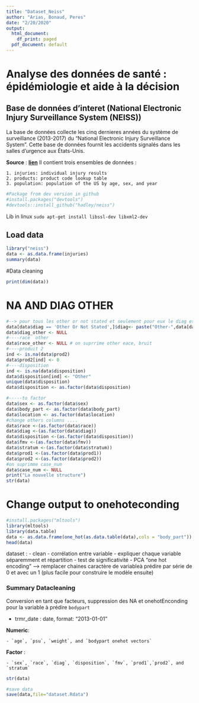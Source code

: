 ```yaml
---
title: "Dataset_Neiss"
author: "Arias, Bonaud, Peres"
date: "2/20/2020"
output:
  html_document:
    df_print: paged
  pdf_document: default
---
```



# Analyse des données de santé : épidémiologie et aide à la décision
## Base de données d'interet (National Electronic Injury Surveillance System (NEISS))

La base de données collecte les cinq dernieres années du système de surveillance (2013-2017) du "National Electronic Injury Surveillance System". Cette base de données fournit les accidents signalés dans les salles d'urgence aux États-Unis.

**Source** : **[lien](https://github.com/hadley/neiss)**
Il contient trois ensembles de données : 

    1. injuries: individual injury results
    2. products: product code lookup table
    3. population: population of the US by age, sex, and year

```r
#Package from dev version in github
#install.packages("devtools")
#devtools::install_github("hadley/neiss")
```

Lib in linux
`sudo apt-get install libssl-dev libxml2-dev`

## Load data


```r
library("neiss")
data <- as.data.frame(injuries)
summary(data)
```

#Data cleaning

```r
print(dim(data))
```
# NA AND DIAG OTHER
```r

#--> pour tous les other or not stated et seulement pour eux le diag est dans diag_2
data[data$diag == 'Other Or Not Stated',]$diag<- paste("Other-",data[data$diag == 'Other Or Not Stated',]$diag_other)
data$diag_other <- NULL
#----race  other
data$race_other <- NULL # on suprrime other eace, bruit
#----produit 2
ind <- is.na(data$prod2)
data$prod2[ind] <- 0
#----disposition
ind <- is.na(data$disposition)
data$disposition[ind] <- "Other"
unique(data$disposition)
data$disposition <- as.factor(data$disposition)

#-----to factor
data$sex <- as.factor(data$sex)
data$body_part <- as.factor(data$body_part)
data$location <- as.factor(data$location)
#change others columns ....
data$race <-(as.factor(data$race))
data$diag <-(as.factor(data$diag))
data$disposition <-(as.factor(data$disposition))
data$fmv <-(as.factor(data$fmv))
data$stratum <-(as.factor(data$stratum))
data$prod1 <-(as.factor(data$prod1))
data$prod2 <-(as.factor(data$prod2))
#on suprimme case_num
data$case_num <- NULL
print("La nouvelle structure")
str(data)
```

# Change output to onehoteconding
```r
#install.packages("mltools")
library(mltools)
library(data.table)
data <- as.data.frame(one_hot(as.data.table(data),cols = "body_part"))
head(data)
```
dataset : 
- clean
- corrélation entre variable
- expliquer chaque variable séparemment et répartition
- test de significativité
- PCA
"one hot encoding" --> remplacer chaines caractère de variableà prédire par série de 0 et avec un 1 (plus facile pour construire le modèle ensuite)

### Summary Datacleaning
Conversion en tant que facteurs, suppression des NA et onehotEnconding pour la variable à prédire `bodypart`

- trmr_date : date, format: "2013-01-01" 

**Numeric**: 

    - `age`, `psu`, `weight`, and `bodypart onehot vectors`
    
**Factor** :

    - `sex`, `race`, `diag`, `disposition`, `fmv`, `prod1`,`prod2`, and `stratum`
    
    
```r
str(data)
```


```r
#save data
save(data,file="dataset.Rdata")
```


